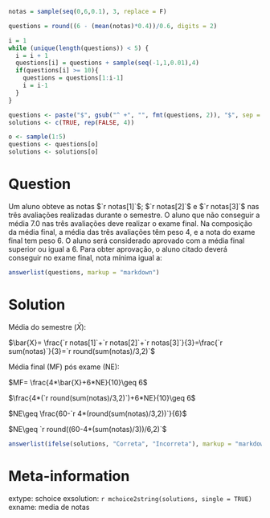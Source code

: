 ```r
notas = sample(seq(0,6,0.1), 3, replace = F)

questions = round((6 - (mean(notas)*0.4))/0.6, digits = 2)

i = 1
while (unique(length(questions)) < 5) {
  i = i + 1
  questions[i] = questions + sample(seq(-1,1,0.01),4)
  if(questions[i] >= 10){
    questions = questions[1:i-1]
    i = i-1
  }
}

questions <- paste("$", gsub("^ +", "", fmt(questions, 2)), "$", sep = "")
solutions <- c(TRUE, rep(FALSE, 4))

o <- sample(1:5)
questions <- questions[o]
solutions <- solutions[o]

```

Question
========
Um aluno obteve as notas $`r notas[1]`$; $`r notas[2]`$ e $`r notas[3]`$ nas três avaliações realizadas durante o semestre. O aluno que não conseguir a média $7.0$ nas três avaliações deve realizar o exame final. Na composição da média final, a média das três avaliações têm peso 4, e a nota do exame final tem peso 6. O aluno será considerado aprovado com a média final superior ou igual a 6. Para obter aprovação, o aluno citado deverá conseguir no exame final, nota mínima igual a:

```r
answerlist(questions, markup = "markdown")
```

Solution
========
Média do semestre ($\bar{X}$):

$\bar{X}= \frac{`r notas[1]`+`r notas[2]`+`r notas[3]`}{3}=\frac{`r sum(notas)`}{3}=`r round(sum(notas)/3,2)`$

Média final (MF) pós exame (NE):

$MF= \frac{4*\bar{X}+6*NE}{10}\geq 6$

$\frac{4*(`r round(sum(notas)/3,2)`)+6*NE}{10}\geq 6$

$NE\geq \frac{60-`r 4*(round(sum(notas)/3,2))`}{6}$

$NE\geq `r round((60-4*(sum(notas)/3))/6,2)`$


```r
answerlist(ifelse(solutions, "Correta", "Incorreta"), markup = "markdown")
```


Meta-information
================
extype: schoice
exsolution: `r mchoice2string(solutions, single = TRUE)`
exname: media de notas
